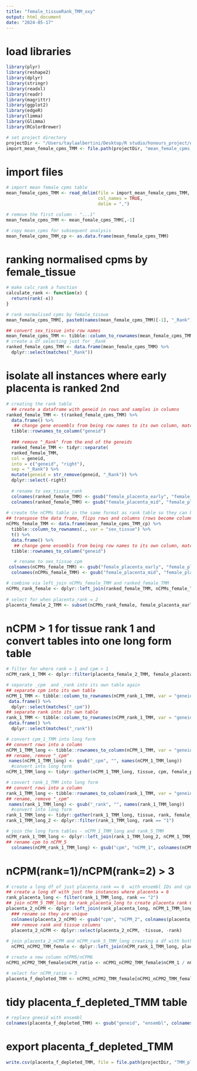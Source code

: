 ```yaml
---
title: "female_tissueRank_TMM_oxy"
output: html_document
date: "2024-05-17"
---
```


# load libraries
```r
library(plyr)
library(reshape2)
library(dplyr)
library(stringr)
library(readxl)
library(readr)
library(magrittr)
library(ggplot2)
library(edgeR)
library(limma)
library(Glimma)
library(RColorBrewer)

# set project directory
projectDir <- "/Users/taylaalbertini/Desktop/R studio/honours_project/oxygen_threshold/rawData"
import_mean_female_cpms_TMM <- file.path(projectDir, "mean_female_cpms_oxy_TMM.csv")
```

# import files
```r
# import mean female cpms table
mean_female_cpms_TMM <- read_delim(file = import_mean_female_cpms_TMM,
                                   col_names = TRUE,
                                   delim = ",")

# remove the first column - "...1"
mean_female_cpms_TMM <- mean_female_cpms_TMM[,-1]

# copy mean_cpms for subsequent analysis 
mean_female_cpms_TMM_cp <- as.data.frame(mean_female_cpms_TMM)
```

# ranking normalised cpms by female_tissue
```r
# make calc_rank a function
calculate_rank <- function(x) {
  return(rank(-x))
}

# rank normalised cpms by female_tissue
mean_female_cpms_TMM[, paste0(names(mean_female_cpms_TMM)[-1], "_Rank")] <- apply(mean_female_cpms_TMM [, -1, drop = FALSE], 2, calculate_rank)

## convert sex_tissue into row names
mean_female_cpms_TMM <- tibble::column_to_rownames(mean_female_cpms_TMM, var = "sex_tissue")
# create a df selecting just for _Rank
ranked_female_cpms_TMM <- data.frame(mean_female_cpms_TMM) %>%
  dplyr::select(matches("_Rank"))
```

# isolate all instances where early placenta is ranked 2nd
```r
# creating the rank table
  ## create a dataframe with geneid in rows and samples in columns
ranked_female_TMM <- t(ranked_female_cpms_TMM) %>%
  data.frame() %>%
   ## change gene ensembls from being row names to its own column, matching the format of rankComparison_female_TMM
  tibble::rownames_to_column("geneid")  
  
  ### remove "_Rank" from the end of the geneids
  ranked_female_TMM <- tidyr::separate(
  ranked_female_TMM,
  col = geneid,
  into = c("geneid", "right"),
  sep = "_Rank") %>%
  mutate(geneid = str_remove(geneid, "_Rank")) %>%
  dplyr::select(-right)
  
  # rename to sex_tissue_rank
  colnames(ranked_female_TMM) <- gsub("female_placenta_early", "female_placenta_early_rank", colnames(ranked_female_TMM))
  colnames(ranked_female_TMM) <- gsub("female_placenta_mid", "female_placenta_mid_rank", colnames(ranked_female_TMM))
  
# create the nCPMs table in the same format as rank table so they can be joined
## transpose the data frame, flips rows and columns (rows become columns and columns become rows)
nCPMs_female_TMM <- data.frame(mean_female_cpms_TMM_cp) %>%
  tibble::column_to_rownames(., var = "sex_tissue") %>%
  t() %>%
  data.frame() %>%
   ## change gene ensembls from being row names to its own column, matching the format of rankComparison_female_TMM
  tibble::rownames_to_column("geneid")

   # rename to sex_tissue_cpm
 colnames(nCPMs_female_TMM) <- gsub("female_placenta_early", "female_placenta_early_cpm", colnames(nCPMs_female_TMM))
  colnames(nCPMs_female_TMM) <- gsub("female_placenta_mid", "female_placenta_mid_cpm", colnames(nCPMs_female_TMM))

# combine via left_join nCPMs_female_TMM and ranked_female_TMM
nCPMs_rank_female <- dplyr::left_join(ranked_female_TMM, nCPMs_female_TMM, copy = TRUE, by = join_by(geneid))
  
# select for when placenta_rank = 2
placenta_female_2_TMM <- subset(nCPMs_rank_female, female_placenta_early_rank == "2")
```

# nCPM > 1 for tissue rank 1 and convert tables into one long form table
```r
# filter for where rank = 1 and cpm > 1
nCPM_rank_1_TMM <- dplyr::filter(placenta_female_2_TMM, female_placenta_mid_rank == "1" & female_placenta_mid_cpm > 1)

# separate _cpm  and _rank into its own table again
## separate cpm into its own table
nCPM_1_TMM <- tibble::column_to_rownames(nCPM_rank_1_TMM, var = "geneid") %>%
 data.frame() %>%
  dplyr::select(matches("_cpm"))
## separate rank into its own table
rank_1_TMM <- tibble::column_to_rownames(nCPM_rank_1_TMM, var = "geneid") %>%
 data.frame() %>%
  dplyr::select(matches("_rank"))

# convert cpm_1_TMM into long form
## convert rows into a column
nCPM_1_TMM_long <- tibble::rownames_to_column(nCPM_1_TMM, var = "geneid")
## rename, remove "_cpm"
 names(nCPM_1_TMM_long) <- gsub("_cpm", "", names(nCPM_1_TMM_long))
  #convert into long form
nCPM_1_TMM_long <- tidyr::gather(nCPM_1_TMM_long, tissue, cpm, female_placenta_early, female_placenta_mid)

# convert rank_1_TMM into long form
## convert rows into a column
rank_1_TMM_long <- tibble::rownames_to_column(rank_1_TMM, var = "geneid")
## rename, remove "_cpm"
 names(rank_1_TMM_long) <- gsub("_rank", "", names(rank_1_TMM_long))
  #convert into long form
rank_1_TMM_long <- tidyr::gather(rank_1_TMM_long, tissue, rank, female_placenta_early, female_placenta_mid)
rank_1_TMM_long_2 <- dplyr::filter(rank_1_TMM_long, rank == "1")

# join the long form tables - nCPM_1_TMM_long and rank_5_TMM
nCPM_rank_1_TMM_long <- dplyr::left_join(rank_1_TMM_long_2, nCPM_1_TMM_long, by = c("geneid", "tissue"))
## rename cpm to nCPM_5
  colnames(nCPM_rank_1_TMM_long) <- gsub("cpm", "nCPM_1", colnames(nCPM_rank_1_TMM_long))
```

#  nCPM(rank=1)/nCPM(rank=2) > 3
```r
# create a long df of just placenta_rank == 6  with ensembl IDs and cpms
## create a long df with just the instances where placenta = 6
rank_placenta_long <- filter(rank_1_TMM_long, rank == "2")
## join nCPM_5_TMM_long to rank_placenta_long to create placenta rank 6 cpms table
placenta_2_nCPM <- dplyr::left_join(rank_placenta_long, nCPM_1_TMM_long, by = c("geneid", "tissue"))
  ### rename so they are unique
  colnames(placenta_2_nCPM) <- gsub("cpm", "nCPM_2", colnames(placenta_2_nCPM))
  ### remove rank and tissue columns
  placenta_2_nCPM <- dplyr::select(placenta_2_nCPM, -tissue, -rank)
  
# join placenta_2_nCPM and nCPM_rank_5_TMM_long creating a df with both the nCPMs of rank 5 and 6
  nCPM1_nCPM2_TMM_female <- dplyr::left_join(nCPM_rank_1_TMM_long, placenta_2_nCPM, by = "geneid")

# create a new column nCPM5/nCPM6
nCPM1_nCPM2_TMM_female$nCPM_ratio <- nCPM1_nCPM2_TMM_female$nCPM_1 / nCPM1_nCPM2_TMM_female$nCPM_2

# select for nCPM_ratio > 3
placenta_f_depleted_TMM <- nCPM1_nCPM2_TMM_female[nCPM1_nCPM2_TMM_female$nCPM_ratio >3,]
```

# tidy placenta_f_depleted_TMM table
```r
# replace gneeid with ensembl
colnames(placenta_f_depleted_TMM) <- gsub("geneid", "ensembl", colnames(placenta_f_depleted_TMM))
```

# export placenta_f_depleted_TMM
```r
write.csv(placenta_f_depleted_TMM, file = file.path(projectDir, "TMM_placentaF_early_depleted.csv"))
```
